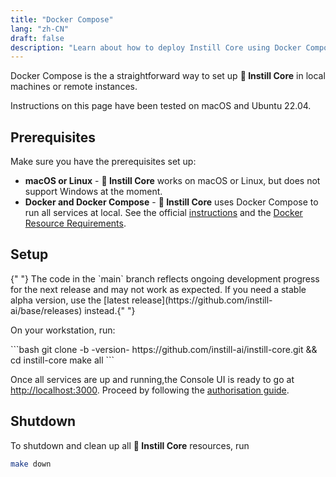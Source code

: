 ```yaml
---
title: "Docker Compose"
lang: "zh-CN"
draft: false
description: "Learn about how to deploy Instill Core using Docker Compose"
---
```


Docker Compose is the a straightforward way to set up **🔮 Instill Core** in
local machines or remote instances.

<InfoBlock type="info" title="info">
  Instructions on this page have been tested on macOS and Ubuntu 22.04.  
</InfoBlock>

## Prerequisites

Make sure you have the prerequisites set up:

- **macOS or Linux** - **🔮 Instill Core** works on macOS or Linux, but does not
  support Windows at the moment.
- **Docker and Docker Compose** - **🔮 Instill Core** uses Docker Compose to run
  all services at local. See the official
  [instructions](https://docs.docker.com/compose/install) and the [Docker
  Resource Requirements](../deployment#docker-resource-requirements).

## Setup

<InfoBlock type="warning" title="warning">
  {" "}
  The code in the `main` branch reflects ongoing development progress for the next
  release and may not work as expected. If you need a stable alpha version, use the
  [latest release](https://github.com/instill-ai/base/releases) instead.{" "}
</InfoBlock>

On your workstation, run:

<VersionCore>
  ```bash 
  git clone -b -version-
  https://github.com/instill-ai/instill-core.git && cd instill-core make all
  ```
</VersionCore>

Once all services are up and running,the Console UI is ready to go at
[http://localhost:3000](http://localhost:3000). Proceed by following the
[authorisation guide](../../quickstart#Authorisation).

## Shutdown

To shutdown and clean up all **🔮 Instill Core** resources, run

```bash
make down
```
